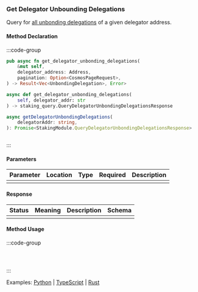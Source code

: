 ### Get Delegator Unbounding Delegations

Query for [all unbonding delegations] of a given delegator address.

[all unbonding delegations]: https://github.com/cosmos/cosmos-sdk/tree/main/x/staking#delegatorunbondingdelegations

#### Method Declaration

:::code-group

```rust [Rust]
pub async fn get_delegator_unbonding_delegations(
    &mut self,
    delegator_address: Address,
    pagination: Option<CosmosPageRequest>,
) -> Result<Vec<UnbondingDelegation>, Error>
```

```python [Python]
async def get_delegator_unbonding_delegations(
    self, delegator_addr: str
) -> staking_query.QueryDelegatorUnbondingDelegationsResponse
```

```typescript [TypeScript]
async getDelegatorUnbondingDelegations(
    delegatorAddr: string,
): Promise<StakingModule.QueryDelegatorUnbondingDelegationsResponse>
```

```url [API]
```

:::

#### Parameters

| Parameter | Location | Type  | Required | Description |
| --------- | -------- | ----- | -------- | ----------- |
|           |          |       |          |             |

#### Response

| Status | Meaning | Description | Schema |
| ------ | ------- | ----------- | ------ |
|        |         |             |        |

#### Method Usage

:::code-group

```rust [Rust]
```

```python [Python]

```

```typescript [TypeScript]

```

:::

Examples: [Python] | [TypeScript] | [Rust]

[Python]: https://github.com/dydxprotocol/v4-clients/blob/3e8c7e1b960291b7ef273962d374d9934a5c4d33/v4-client-py-v2/examples/validator_get_example.py#L150
[TypeScript]: https://github.com/dydxprotocol/v4-clients/blob/3e8c7e1b960291b7ef273962d374d9934a5c4d33/v4-client-js/examples/validator_get_example.ts#L113
[Rust]: https://github.com/dydxprotocol/v4-clients/blob/3e8c7e1b960291b7ef273962d374d9934a5c4d33/v4-client-rs/client/examples/validator_get.rs#L98